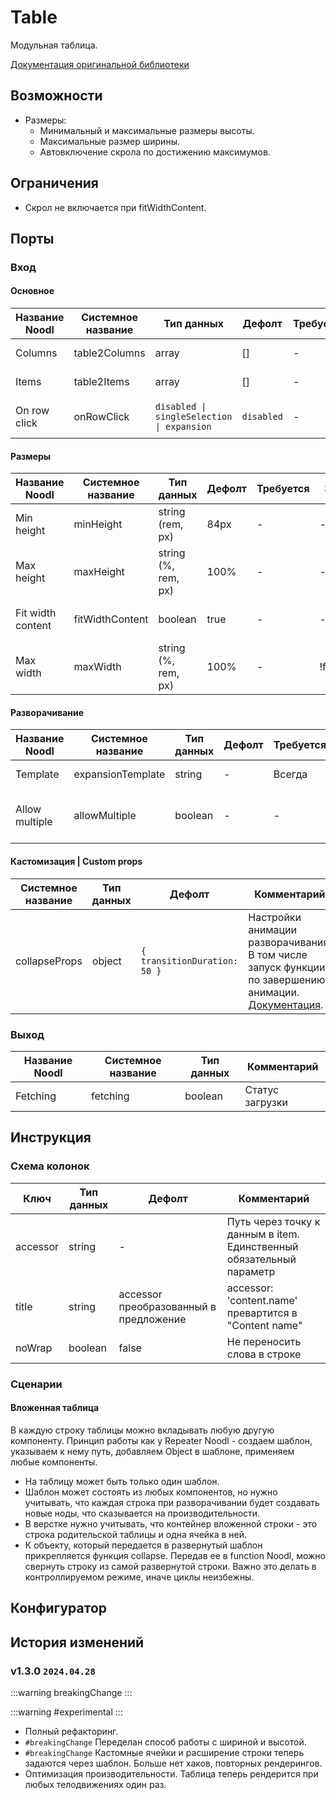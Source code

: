 # Table

Модульная таблица.

[Документация оригинальной библиотеки](https://icflorescu.github.io/mantine-datatable-v6/)

## Возможности

* Размеры:
  * Минимальный и максимальные размеры высоты.
  * Максимальные размер ширины.
  * Автовключение скрола по достижению максимумов.

## Ограничения

* Скрол не включается при fitWidthContent.

## Порты

### Вход

#### Основное

| Название Noodl | Системное название | Тип данных |  Дефолт | Требуется | Зависимость | Комментарий |
| --- | --- | --- | --- | --- | --- | --- |
| Columns | table2Columns | array | [] | - | - | Схема колонок |
| Items | table2Items | array | [] | - | - | Данные для отображения |
| On row click | onRowClick | `disabled \| singleSelection \| expansion` | `disabled` | - | - | Вид действия по нажатию на строку |

#### Размеры

| Название Noodl | Системное название | Тип данных |  Дефолт | Требуется | Зависимость | Комментарий |
| --- | --- | --- | --- | --- | --- | --- |
| Min height | minHeight | string (rem, px) | 84px | - | - | Минимальная высота |
| Max height | maxHeight | string (%, rem, px) | 100% | - | - | Максимальная высота |
| Fit width content | fitWidthContent | boolean | true | - | - | Ширина подстравивается под контент |
| Max width | maxWidth | string (%, rem, px) | 100% | - | !fitWidthContent | Максимальная ширина |

#### Разворачивание

| Название Noodl | Системное название | Тип данных |  Дефолт | Требуется | Зависимость | Комментарий |
| --- | --- | --- | --- | --- | --- | --- |
| Template | expansionTemplate | string | - | Всегда | expansion | Путь к шаблону |
| Allow multiple | allowMultiple | boolean | - | - | expansion | Разрешить разворачивать несколько строк |

#### Кастомизация | Custom props

| Системное название | Тип данных |  Дефолт | Комментарий |
| --- | --- | --- | --- | 
| collapseProps | object | `{ transitionDuration: 50 }` | Настройки анимации разворачивания. В том числе запуск функции по завершению анимации. [Документация](https://v6.mantine.dev/core/collapse/). |

### Выход

| Название Noodl | Системное название | Тип данных | Комментарий |
| --- | --- | --- | --- |
| Fetching | fetching | boolean | Статус загрузки |


## Инструкция

### Схема колонок

| Ключ | Тип данных | Дефолт | Комментарий |
| --- | --- | --- | --- |
| accessor | string | - | Путь через точку к данным в item. Единственный обязательный параметр |
| title | string | accessor преобразованный в предложение | accessor: 'content.name' превартится в "Content name" |
| noWrap | boolean | false | Не переносить слова в строке |

### Сценарии

#### Вложенная таблица

В каждую строку таблицы можно вкладывать любую другую компоненту. Принцип работы как у Repeater Noodl - создаем шаблон, указываем к нему путь, добавляем Object в шаблоне, применяем любые компоненты.

- На таблицу может быть только один шаблон.
- Шаблон может состоять из любых компонентов, но нужно учитывать, что каждая строка при разворачивании будет создавать новые ноды, что сказывается на производительности.
- В верстке нужно учитывать, что контейнер вложенной строки - это строка родительской таблицы и одна ячейка в ней.
- К объекту, который передается в развернутый шаблон прикрепляется функция collapse. Передав ее в function Noodl, можно свернуть строку из самой развернутой строки. Важно это делать в контроллируемом режиме, иначе циклы неизбежны.

## Конфигуратор


<Table />

## История изменений

### v1.3.0 `2024.04.28`

:::warning breakingChange
:::

:::warning #experimental
:::

- Полный рефакторинг.
- `#breakingChange` Переделан способ работы с шириной и высотой.
- `#breakingChange` Кастомные ячейки и расширение строки теперь задаются через шаблон. Больше нет хаков, повторных рендерингов.
- Оптимизация производительности. Таблица теперь рендерится при любых телодвижениях один раз.
